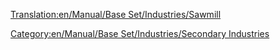 [[Translation:en/Manual/Base Set/Industries/Sawmill]]
{{en/Manual/Base Set/Industries/Industries|Image=[[File:en/Manual/Base Set/Industries/Sawmill.png]]
|name=Sawmill
|climates=[[en/Manual/Climates]]
|accepts=[[en/Manual/Base Set/Cargos/Wood]]
|produces=[[en/Manual/Base Set/Cargos/Goods]]
|notes=Not present in other [[en/Manual/Climates]]
}}
[[Category:en/Manual/Base Set/Industries/Secondary Industries]]